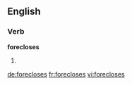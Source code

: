 ==English==

===Verb===
'''forecloses'''

# {{third-person singular of|foreclose}}

[[de:forecloses]]
[[fr:forecloses]]
[[vi:forecloses]]